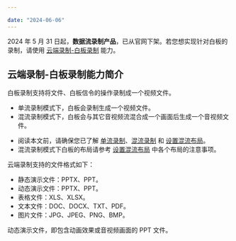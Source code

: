 ```yaml
---

date: "2024-06-06"
---
```


<Title>数据流录制产品及其相关解决方案，下架后的替代方案是什么？</Title>




2024 年 5 月 31 日起，**数据流录制产品**，已从官网下架。若您想实现针对白板的录制，请使用 [云端录制-白板录制](/cloud-recording/common-features/whiteboard-recording) 能力。

## 云端录制-白板录制能力简介

白板录制支持将文件、白板信令的操作录制成一个视频文件。
- 单流录制模式下，白板会录制生成一个视频文件。
- 混流录制模式下，白板会与其它音视频流混合成一个画面后生成一个音视频文件。

<Note title="说明">


- 阅读本文前，请确保您已了解 [单流录制](/cloud-recording/common-features/single-stream-recording)、[混流录制](/cloud-recording/common-features/mixed-stream-recording) 和 [设置混流布局](/cloud-recording/common-features/set-the-mixed-flow-layout)。 
- 混流录制模式下白板的布局请参考 [设置混流布局](/cloud-recording/common-features/set-the-mixed-flow-layout) 中各个布局的注意事项。

</Note>



云端录制支持的文件格式如下：
- 静态演示文件：PPTX、PPT。
- 动态演示文件：PPTX、PPT。
- 表格文件：XLS、XLSX。
- 文本文件：DOC、DOCX、TXT、PDF。
- 图片文件：JPG、JPEG、PNG、BMP。

<Note title="说明">


动态演示文件，即包含动画效果或音视频画面的 PPT 文件。

</Note>



